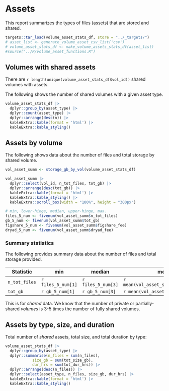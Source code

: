 # Assets

This report summarizes the types of files (assets) that are stored and shared.

```r
targets::tar_load(volume_asset_stats_df, store = "../_targets/")
# asset_list <- generate_volume_asset_csv_list('csv')
# volume_asset_stats_df <- make_volume_assets_stats_df(asset_list)
#source("../R/volume_asset_functions.R")
```

## Volumes with shared assets {-}

There are `r length(unique(volume_asset_stats_df$vol_id))` shared volumes with assets.

The following shows the number of shared volumes with a given asset type.

```r
volume_asset_stats_df |>
  dplyr::group_by(asset_type) |>
  dplyr::count(asset_type) |>
  dplyr::arrange(desc(n)) |>
  kableExtra::kable(format = 'html') |>
  kableExtra::kable_styling()
```

## Assets by volume {-}

The following shows data about the number of files and total storage by shared volume. 

<!-- We also show an estimated one-time storage cost if these data were stored on [FigShare Plus](https://knowledge.figshare.com/plus) or [Dryad](https://datadryad.org/stash/faq). -->

```r
vol_asset_summ <- storage_gb_by_vol(volume_asset_stats_df)

vol_asset_summ |>
  dplyr::select(vol_id, n_tot_files, tot_gb) |>
  dplyr::arrange(desc(tot_gb)) |>
  kableExtra::kable(format = 'html') |>
  kableExtra::kable_styling() |>
  kableExtra::scroll_box(width = "100%", height = "300px")
```

```r
# min, lower-hinge, median, upper-hinge, max.
files_5_num <- fivenum(vol_asset_summ$n_tot_files)
gb_5_num <- fivenum(vol_asset_summ$tot_gb)
figshare_5_num <- fivenum(vol_asset_summ$figshare_fee)
dryad_5_num <- fivenum(vol_asset_summ$dryad_fee)
```

### Summary statistics {-}

The following provides summary data about the number of files and total storage provided.

| Statistic | min | median | mean | max |
|-----------|-----|--------|------|-------|
| `n_tot_files` | `r files_5_num[1]` | `r files_5_num[3]` | `r mean(vol_asset_summ$n_tot_files)` | `r files_5_num[5]` |
| `tot_gb` | `r gb_5_num[1]` | `r gb_5_num[3]` | `r mean(vol_asset_summ$tot_gb)` | `r gb_5_num[5]` |
<!-- | `figshare_fee` | `r figshare_5_num[1]` | `r figshare_5_num[3]` | `r mean(vol_asset_summ$figshare_fee)` | `r figshare_5_num[5]` | -->
<!-- | `dryad_fee` | `r dryad_5_num[1]` | `r dryad_5_num[3]` | `r mean(vol_asset_summ$dryad_fee)` | `r dryad_5_num[5]` | -->

<!-- If Databrary charged for storage it provided for free, there could be a one time income stream in the range of \$ `r format(sum(vol_asset_summ$figshare_fee)/1000, digits=4)` to \$ `r format(sum(vol_asset_summ$dryad_fee)/1000, digits=2)` K. -->

::: {.rmdnote}

This is for *shared* data. We know that the number of private or partially-shared *volumes* is 3-5 times the number of fully shared volumes.

:::

## Assets by type, size, and duration {-}

Total number of *shared* assets, total size, and total duration by type:

```r
volume_asset_stats_df |>
  dplyr::group_by(asset_type) |>
  dplyr::summarise(n_files = sum(n_files),
            size_gb = sum(tot_size_gb),
            dur_hrs = sum(tot_dur_hrs)) |>
  dplyr::arrange(desc(n_files)) |>
  dplyr::select(asset_type, n_files, size_gb, dur_hrs) |>
  kableExtra::kable(format = 'html') |>
  kableExtra::kable_styling()
```

